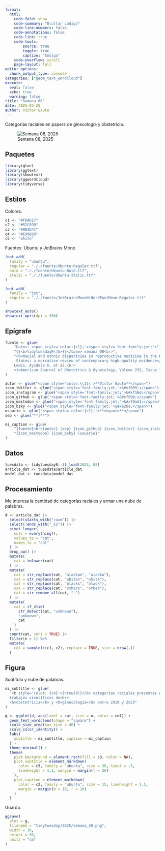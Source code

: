 ```yaml
---
format:
  html:
    code-fold: show
    code-summary: "Ocultar código"
    code-line-numbers: false
    code-annotations: false
    code-link: true
    code-tools:
        source: true
        toggle: true
        caption: "Código"
    code-overflow: scroll
    page-layout: full
editor_options:
  chunk_output_type: console
categories: ["geom_text_wordcloud"]
execute:
  eval: false
  echo: true
  warning: false
title: "Semana 08"
date: 2025-02-25
author: Víctor Gauto
---
```


Categorías raciales en papers de ginecología y obstetricia.

![Semana 08, 2025](semana_08.png)

## Paquetes

```r
library(glue)
library(ggtext)
library(showtext)
library(ggwordcloud)
library(tidyverse)
```

## Estilos

Colores.

```r
c1 <- "#FDAD17"
c2 <- "#52C890"
c3 <- "#0D2D4C"
c4 <- "#E99BB9"
c5 <- "white"
```

Fuentes: Ubuntu y JetBrains Mono.

```r
font_add(
  family = "ubuntu",
  regular = "././fuente/Ubuntu-Regular.ttf",
  bold = "././fuente/Ubuntu-Bold.ttf",
  italic = "././fuente/Ubuntu-Italic.ttf"
)

font_add(
  family = "jet",
  regular = "././fuente/JetBrainsMonoNLNerdFontMono-Regular.ttf"
)

showtext_auto()
showtext_opts(dpi = 300)
```

## Epígrafe

```r
fuente <- glue(
    "Datos: <span style='color:{c1};'><span style='font-family:jet;'>",
    "{{<b>tidytuesdayR</b>}}</span> semana 08<br>",
    "<b>Racial and ethnic disparities in reproductive medicine in the United<br>
     States: a narrative review of contemporary high-quality evidence</b><br>
    Lewis, Ayodele G. et al.<br>
    <i>American Journal of Obstetrics & Gynecology, Volume 232, Issue 1, 82 - 91.e44</i>.</span>"
)

autor <- glue("<span style='color:{c1};'>**Víctor Gauto**</span>")
icon_twitter <- glue("<span style='font-family:jet;'>&#xf099;</span>")
icon_instagram <- glue("<span style='font-family:jet;'>&#xf16d;</span>")
icon_github <- glue("<span style='font-family:jet;'>&#xf09b;</span>")
icon_mastodon <- glue("<span style='font-family:jet;'>&#xf0ad1;</span>")
icon_bsky <- glue("<span style='font-family:jet;'>&#xe28e;</span>")
usuario <- glue("<span style='color:{c1};'>**vhgauto**</span>")
sep <- glue("**|**")

mi_caption <- glue(
    "{fuente}<br>{autor} {sep} {icon_github} {icon_twitter} {icon_instagram} ",
    "{icon_mastodon} {icon_bsky} {usuario}"
)
```

## Datos

```r
tuesdata <- tidytuesdayR::tt_load(2025, 08)
article_dat <- tuesdata$article_dat
model_dat <- tuesdata$model_dat
```

## Procesamiento

Me interesa la cantidad de categorías raciales y armar una nube de palabras.

```r
d <- article_dat |>
  select(starts_with("race")) |>
  select(!ends_with("_ss")) |>
  pivot_longer(
    cols = everything(),
    values_to = "cat",
    names_to = "col"
  ) |>
  drop_na() |>
  mutate(
    cat = tolower(cat)
  ) |>
  mutate(
    cat = str_replace(cat, "alaskan", "alaska"),
    cat = str_replace(cat, "whites", "white"),
    cat = str_replace(cat, "blacks", "black"),
    cat = str_replace(cat, "others", "other"),
    cat = str_remove_all(cat, "-")
  ) |>
  mutate(
    cat = if_else(
      str_detect(cat, "unknown"),
      "unknown",
      cat
    )
  ) |>
  count(cat, sort = TRUE) |>
  filter(n > 1) %>%
  mutate(
    col = sample(c(c1, c2), replace = TRUE, size = nrow(.))
  )
```

## Figura

Subtítulo y nube de palabras.

```r
mi_subtitle <- glue(
  "<b style='color: {c4}'>{nrow(d)}</b> categorías raciales presentes en
  trabajos científicos de<br>
  <b>obstetricia</b> y <b>ginecología</b> entre 2010 y 2023"
)

g <- ggplot(d, aes(label = cat, size = n, color = col)) +
  geom_text_wordcloud(shape = "square") +
  scale_size_area(max_size = 40) +
  scale_color_identity() +
  labs(
    subtitle = mi_subtitle, caption = mi_caption
  ) +
  theme_minimal() +
  theme(
    plot.background = element_rect(fill = c3, color = NA),
    plot.subtitle = element_markdown(
      color = c5, family = "ubuntu", size = 30, hjust = .5,
      lineheight = 1.1, margin = margin(t = 20)
    ),
    plot.caption = element_markdown(
      color = c2, family = "ubuntu", size = 15, lineheight = 1.1,
      margin = margin(b = 10, r = 10)
    )
  )
```

Guardo.

```r
ggsave(
  plot = g,
  filename = "tidytuesday/2025/semana_08.png",
  width = 30,
  height = 30,
  units = "cm"
)
```
